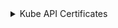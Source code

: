 
<details>
<summary>Kube API Certificates</summary>

### Переменные окружения сертификатов

<CodeBlock language="bash">
{`

  mkdir -p $\{BASE_K8S_PATH\}/pki
  mkdir -p $\{BASE_K8S_PATH\}/openssl/csr
  mkdir -p $\{BASE_K8S_PATH\}/kubeconfig/
`}
</CodeBlock>


### Инструкция создания сертификатов

:::note
Для удобства добавил блок расширения, что бы в перспективе отобразить инструкции сертификатов для `cfssl`
:::

<Tabs 
    defaultValue='openssl'
    values={[
        { label: "openssl", value: "openssl" },
    ]}>
    <TabItem value='openssl'>

      #### Конфигурация `openssl` kubernetes-etcd-client

      ```bash
      cat <<EOF > ${KUBERNETES_ETCD_CLIENT_CRT_CONF}
      [ req ]
      default_bits        = ${KUBERNETES_ETCD_CLIENT_KEY_SIZE}
      prompt              = no
      default_md          = sha256
      distinguished_name  = dn

      [ dn ]
      CN = ${KUBERNETES_ETCD_CLIENT_CN}

      [ v3_ext ]
      authorityKeyIdentifier=keyid,issuer:always
      basicConstraints=CA:FALSE
      keyUsage=keyEncipherment,dataEncipherment
      extendedKeyUsage=clientAuth
      EOF
      ```

      #### Конфигурация `openssl` kubernetes-kubelet-client

      ```bash
      cat <<EOF > ${KUBERNETES_KUBELET_CLIENT_CRT_CONF}
      [ req ]
      default_bits        = ${KUBERNETES_KUBELET_CLIENT_KEY_SIZE}
      prompt              = no
      default_md          = sha256
      distinguished_name  = dn

      [ dn ]
      CN = ${KUBERNETES_KUBELET_CLIENT_CN}
      O  = kubeadm:cluster-admins

      [ v3_ext ]
      authorityKeyIdentifier=keyid,issuer:always
      basicConstraints=CA:FALSE
      keyUsage=keyEncipherment,dataEncipherment
      extendedKeyUsage=clientAuth
      EOF
      ```

      #### Конфигурация `openssl` kubernetes-super-admin-client

      ```bash
      cat <<EOF > ${KUBERNETES_SUPER_ADMIN_CLIENT_CRT_CONF}
      [ req ]
      default_bits        = ${KUBERNETES_SUPER_ADMIN_CLIENT_KEY_SIZE}
      prompt              = no
      default_md          = sha256
      distinguished_name  = dn

      [ dn ]
      CN = ${KUBERNETES_SUPER_ADMIN_CLIENT_CN}
      O  = system:masters

      [ v3_ext ]
      authorityKeyIdentifier=keyid,issuer:always
      basicConstraints=CA:FALSE
      keyUsage=keyEncipherment,dataEncipherment
      extendedKeyUsage=clientAuth
      EOF
      ```

      #### Конфигурация `openssl` kubernetes-admin-client

      ```bash
      cat <<EOF > ${KUBERNETES_ADMIN_CLIENT_CRT_CONF}
      [ req ]
      default_bits        = ${KUBERNETES_ADMIN_CLIENT_KEY_SIZE}
      prompt              = no
      default_md          = sha256
      distinguished_name  = dn

      [ dn ]
      CN = ${KUBERNETES_ADMIN_CLIENT_CN}
      O  = kubeadm:cluster-admins

      [ v3_ext ]
      authorityKeyIdentifier=keyid,issuer:always
      basicConstraints=CA:FALSE
      keyUsage=keyEncipherment,dataEncipherment
      extendedKeyUsage=clientAuth
      EOF
      ```

      #### Конфигурация `openssl` kubernetes-front-proxy-client

      ```bash
      cat <<EOF > ${KUBERNETES_FRONT_PROXY_CLIENT_CRT_CONF}
      [ req ]
      default_bits        = ${KUBERNETES_FRONT_PROXY_CLIENT_KEY_SIZE}
      prompt              = no
      default_md          = sha256
      distinguished_name  = dn

      [ dn ]
      CN = ${KUBERNETES_FRONT_PROXY_CLIENT_CN}

      [ v3_ext ]
      authorityKeyIdentifier=keyid,issuer:always
      basicConstraints=CA:FALSE
      keyUsage=keyEncipherment,dataEncipherment
      extendedKeyUsage=clientAuth
      EOF
      ```

      #### Конфигурация `openssl` kubernetes-server

      ```bash
      cat <<EOF > ${KUBERNETES_SERVER_CRT_CONF}
      [ req ]
      default_bits        = ${KUBERNETES_SERVER_KEY_SIZE}
      prompt              = no
      default_md          = sha256
      distinguished_name  = dn
      req_extensions      = req_ext

      [ req_ext ]
      subjectAltName = @alt_names

      [ alt_names ]
      DNS.1 = kubernetes
      DNS.2 = kubernetes.default
      DNS.3 = kubernetes.default.svc
      DNS.4 = kubernetes.default.svc.${BASE_CLUSTER_DOMAIN}
      DNS.5 = ${FULL_HOST_NAME}
      IP.1  = ${MACHINE_LOCAL_ADDRESS}
      IP.2  = 127.0.0.1

      [ dn ]
      CN = ${KUBERNETES_SERVER_CN}

      [ v3_ext ]
      authorityKeyIdentifier=keyid,issuer:always
      basicConstraints=CA:FALSE
      keyUsage=keyEncipherment,dataEncipherment
      extendedKeyUsage=serverAuth
      subjectAltName=@alt_names
      EOF
      ```

      #### Генерация приватных ключей сертификатов

      ```bash
      openssl genrsa \
        -out "${KUBERNETES_KUBELET_CLIENT_KEY_PATH}"      ${KUBERNETES_KUBELET_CLIENT_KEY_SIZE}
      openssl genrsa \
        -out "${KUBERNETES_FRONT_PROXY_CLIENT_KEY_PATH}"  ${KUBERNETES_FRONT_PROXY_CLIENT_KEY_SIZE}
      openssl genrsa \
        -out "${KUBERNETES_ETCD_CLIENT_KEY_PATH}"         ${KUBERNETES_ETCD_CLIENT_KEY_SIZE}
      openssl genrsa \
        -out "${KUBERNETES_SERVER_KEY_PATH}"              ${KUBERNETES_SERVER_KEY_SIZE}
      openssl genrsa \
        -out "${KUBERNETES_SUPER_ADMIN_CLIENT_KEY_PATH}"  ${KUBERNETES_SUPER_ADMIN_CLIENT_KEY_SIZE}
      openssl genrsa \
        -out "${KUBERNETES_ADMIN_CLIENT_KEY_PATH}"        ${KUBERNETES_ADMIN_CLIENT_KEY_SIZE}
      ```

      #### Генерация CSR будущих сертификатов

      ```bash
      openssl req \
        -new \
        -key    "${KUBERNETES_KUBELET_CLIENT_KEY_PATH}" \
        -out    "${KUBERNETES_KUBELET_CLIENT_CSR_PATH}" \
        -config "${KUBERNETES_KUBELET_CLIENT_CRT_CONF}"

      openssl req \
        -new \
        -key    "${KUBERNETES_FRONT_PROXY_CLIENT_KEY_PATH}" \
        -out    "${KUBERNETES_FRONT_PROXY_CLIENT_CSR_PATH}" \
        -config "${KUBERNETES_FRONT_PROXY_CLIENT_CRT_CONF}"

      openssl req \
        -new \
        -key    "${KUBERNETES_ETCD_CLIENT_KEY_PATH}" \
        -out    "${KUBERNETES_ETCD_CLIENT_CSR_PATH}" \
        -config "${KUBERNETES_ETCD_CLIENT_CRT_CONF}"

      openssl req \
        -new \
        -key    "${KUBERNETES_SERVER_KEY_PATH}" \
        -out    "${KUBERNETES_SERVER_CSR_PATH}" \
        -config "${KUBERNETES_SERVER_CRT_CONF}"

      openssl req \
        -new \
        -key    "${KUBERNETES_SUPER_ADMIN_CLIENT_KEY_PATH}" \
        -out    "${KUBERNETES_SUPER_ADMIN_CLIENT_CSR_PATH}" \
        -config "${KUBERNETES_SUPER_ADMIN_CLIENT_CRT_CONF}"

      openssl req \
        -new \
        -key    "${KUBERNETES_ADMIN_CLIENT_KEY_PATH}" \
        -out    "${KUBERNETES_ADMIN_CLIENT_CSR_PATH}" \
        -config "${KUBERNETES_ADMIN_CLIENT_CRT_CONF}"
      ```

      #### Подпись CSR ключом удостоверяющего центра (CA)

      ```bash
      openssl x509 \
        -req \
        -days 365 \
        -sha256 \
        -CA "${KUBERNETES_CA_CRT_PATH}" \
        -CAkey "${KUBERNETES_CA_KEY_PATH}" \
        -CAcreateserial \
        -in "${KUBERNETES_KUBELET_CLIENT_CSR_PATH}" \
        -out "${KUBERNETES_KUBELET_CLIENT_CRT_PATH}" \
        -extensions v3_ext \
        -extfile "${KUBERNETES_KUBELET_CLIENT_CRT_CONF}"

      openssl x509 \
        -req \
        -days 365 \
        -sha256 \
        -CA "${FRONT_PROXY_CA_CRT_PATH}" \
        -CAkey "${FRONT_PROXY_CA_KEY_PATH}" \
        -CAcreateserial \
        -in "${KUBERNETES_FRONT_PROXY_CLIENT_CSR_PATH}" \
        -out "${KUBERNETES_FRONT_PROXY_CLIENT_CRT_PATH}" \
        -extensions v3_ext \
        -extfile "${KUBERNETES_FRONT_PROXY_CLIENT_CRT_CONF}"

      openssl x509 \
        -req \
        -days 365 \
        -sha256 \
        -CA "${ETCD_CA_CRT_PATH}" \
        -CAkey "${ETCD_CA_KEY_PATH}" \
        -CAcreateserial \
        -in "${KUBERNETES_ETCD_CLIENT_CSR_PATH}" \
        -out "${KUBERNETES_ETCD_CLIENT_CRT_PATH}" \
        -extensions v3_ext \
        -extfile "${KUBERNETES_ETCD_CLIENT_CRT_CONF}"

      openssl x509 \
        -req \
        -days 365 \
        -sha256 \
        -CA "${KUBERNETES_CA_CRT_PATH}" \
        -CAkey "${KUBERNETES_CA_KEY_PATH}" \
        -CAcreateserial \
        -in "${KUBERNETES_SERVER_CSR_PATH}" \
        -out "${KUBERNETES_SERVER_CRT_PATH}" \
        -extensions v3_ext \
        -extfile "${KUBERNETES_SERVER_CRT_CONF}"

      openssl x509 \
        -req \
        -days 365 \
        -sha256 \
        -CA "${KUBERNETES_CA_CRT_PATH}" \
        -CAkey "${KUBERNETES_CA_KEY_PATH}" \
        -CAcreateserial \
        -in "${KUBERNETES_SUPER_ADMIN_CLIENT_CSR_PATH}" \
        -out "${KUBERNETES_SUPER_ADMIN_CLIENT_CRT_PATH}" \
        -extensions v3_ext \
        -extfile "${KUBERNETES_SUPER_ADMIN_CLIENT_CRT_CONF}"

      openssl x509 \
        -req \
        -days 365 \
        -sha256 \
        -CA "${KUBERNETES_CA_CRT_PATH}" \
        -CAkey "${KUBERNETES_CA_KEY_PATH}" \
        -CAcreateserial \
        -in "${KUBERNETES_ADMIN_CLIENT_CSR_PATH}" \
        -out "${KUBERNETES_ADMIN_CLIENT_CRT_PATH}" \
        -extensions v3_ext \
        -extfile "${KUBERNETES_ADMIN_CLIENT_CRT_CONF}"

      ```

      #### Генерация приватных ключей `service-accounts`

      ```bash
      openssl genpkey \
        -algorithm RSA \
        -out "${KUBERNETES_SERVICE_ACCOUNT_KEY_PATH}" \
        -pkeyopt rsa_keygen_bits:2048

      openssl rsa \
        -pubout \
        -in "${KUBERNETES_SERVICE_ACCOUNT_KEY_PATH}" \
        -out "${KUBERNETES_SERVICE_ACCOUNT_CRT_PATH}"
      ```
    </TabItem>

</Tabs>

### Инструкция создания Kubeconfigs

#### Настройка Kubeconfig для `admin`

```bash
kubectl config set-cluster kubernetes \
  --certificate-authority=${KUBERNETES_CA_CRT_PATH} \
  --embed-certs=true \
  --server=https://127.0.0.1:6443 \
  --kubeconfig=${BASE_K8S_PATH}/admin.conf

kubectl config set-credentials system:node:${HOST_NAME} \
  --client-certificate=${KUBERNETES_ADMIN_CLIENT_CRT_PATH} \
  --client-key=${KUBERNETES_ADMIN_CLIENT_KEY_PATH} \
  --embed-certs=true \
  --kubeconfig=${BASE_K8S_PATH}/admin.conf

kubectl config set-context default \
  --cluster=kubernetes \
  --user=system:node:${HOST_NAME} \
  --kubeconfig=${BASE_K8S_PATH}/admin.conf

kubectl config use-context default --kubeconfig=${BASE_K8S_PATH}/admin.conf
```

#### Настройка Kubeconfig для `super-admin`

```bash
kubectl config set-cluster kubernetes \
  --certificate-authority=${KUBERNETES_CA_CRT_PATH} \
  --embed-certs=true \
  --server=https://127.0.0.1:6443 \
  --kubeconfig=${BASE_K8S_PATH}/super-admin.conf

kubectl config set-credentials system:node:${HOST_NAME} \
  --client-certificate=${KUBERNETES_SUPER_ADMIN_CLIENT_CRT_PATH} \
  --client-key=${KUBERNETES_SUPER_ADMIN_CLIENT_KEY_PATH} \
  --embed-certs=true \
  --kubeconfig=${BASE_K8S_PATH}/super-admin.conf

kubectl config set-context default \
  --cluster=kubernetes \
  --user=system:node:${HOST_NAME} \
  --kubeconfig=${BASE_K8S_PATH}/super-admin.conf

kubectl config use-context default --kubeconfig=${BASE_K8S_PATH}/super-admin.conf
```




</details>



